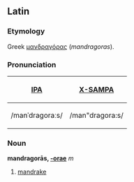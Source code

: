 ==Latin==
===Etymology===
Greek [[μανδραγόρας]] (''mandragoras'').

===Pronunciation===
{| border=1 cellpadding=5
! [[w:International Phonetic Alphabet|IPA]] !! [[w:X-SAMPA|X-SAMPA]]
|-
| /manˈdraɡoraːs/ || /man"dragora:s/
|}

===Noun===
'''mandragorās, [[Wiktionary Appendix:Latin first declension|-orae]]''' ''m''

#[[mandrake]]